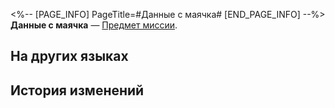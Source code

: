 <%-- [PAGE_INFO]
PageTitle=#Данные с маячка#
[END_PAGE_INFO] --%>
{{Предмет Инфобокс
|id          = 149985
|Изображение = Предмет Данные с маячка.png
|Тип         = Предмет миссии
|Инвентарь   = 
|Редкость    = 1
|Эффект      = 
|Описание    = 
}}
'''Данные с маячка''' — [[Предмет миссии]].

==На других языках==
{{На других языках
|en   = Beacon Data
|zhs  = 信标数据
|zht  = 信標資料
|ja   = ビーコンデータ
|ko   = 비콘 데이터
|es   = Datos de la baliza
|fr   = Données de balise
|ru   = Данные с маячка
|th   = ข้อมูล Beacon
|vi   = Dữ Liệu Máy Phát Liên Kết
|de   = Leuchtfeuer-Daten
|id   = Data Beacon
|pt   = Dados de Sinal
}}

==История изменений==
{{История изменений|3.5}}